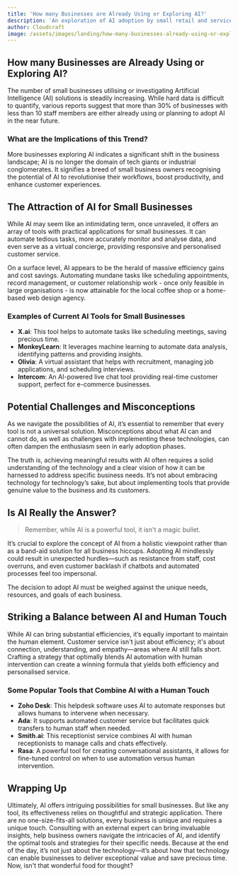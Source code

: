 ```yaml
---
title: 'How many Businesses are Already Using or Exploring AI?'
description: 'An exploration of AI adoption by small retail and service industry businesses, with potential benefits and pitfalls highlighted.'
author: Cloudcraft
image: /assets/images/landing/how-many-businesses-already-using-or-exploring-ai.jpg
---
```


## How many Businesses are Already Using or Exploring AI?

The number of small businesses utilising or investigating Artificial Intelligence (AI) solutions is steadily increasing. While hard data is difficult to quantify, various reports suggest that more than 30% of businesses with less than 10 staff members are either already using or planning to adopt AI in the near future.

### What are the Implications of this Trend?

More businesses exploring AI indicates a significant shift in the business landscape; AI is no longer the domain of tech giants or industrial conglomerates. It signifies a breed of small business owners recognising the potential of AI to revolutionise their workflows, boost productivity, and enhance customer experiences.

<ServicesBlurb />

## The Attraction of AI for Small Businesses

While AI may seem like an intimidating term, once unraveled, it offers an array of tools with practical applications for small businesses. It can automate tedious tasks, more accurately monitor and analyse data, and even serve as a virtual concierge, providing responsive and personalised customer service.

On a surface level, AI appears to be the herald of massive efficiency gains and cost savings. Automating mundane tasks like scheduling appointments, record management, or customer relationship work - once only feasible in large organisations - is now attainable for the local coffee shop or a home-based web design agency.

### Examples of Current AI Tools for Small Businesses

* **X.ai**: This tool helps to automate tasks like scheduling meetings, saving precious time.
* **MonkeyLearn**: It leverages machine learning to automate data analysis, identifying patterns and providing insights.
* **Olivia**: A virtual assistant that helps with recruitment, managing job applications, and scheduling interviews.
* **Intercom**: An AI-powered live chat tool providing real-time customer support, perfect for e-commerce businesses.

## Potential Challenges and Misconceptions

As we navigate the possibilities of AI, it’s essential to remember that every tool is not a universal solution. Misconceptions about what AI can and cannot do, as well as challenges with implementing these technologies, can often dampen the enthusiasm seen in early adoption phases.

The truth is, achieving meaningful results with AI often requires a solid understanding of the technology and a clear vision of how it can be harnessed to address specific business needs. It’s not about embracing technology for technology’s sake, but about implementing tools that provide genuine value to the business and its customers.

<GetStartedBlurb />

## Is AI Really the Answer?

<blockquote tip>Remember, while AI is a powerful tool, it isn't a magic bullet.</blockquote>

It’s crucial to explore the concept of AI from a holistic viewpoint rather than as a band-aid solution for all business hiccups. Adopting AI mindlessly could result in unexpected hurdles—such as resistance from staff, cost overruns, and even customer backlash if chatbots and automated processes feel too impersonal.

The decision to adopt AI must be weighed against the unique needs, resources, and goals of each business.

## Striking a Balance between AI and Human Touch

While AI can bring substantial efficiencies, it’s equally important to maintain the human element. Customer service isn't just about efficiency; it's about connection, understanding, and empathy—areas where AI still falls short. Crafting a strategy that optimally blends AI automation with human intervention can create a winning formula that yields both efficiency and personalised service.

### Some Popular Tools that Combine AI with a Human Touch

* **Zoho Desk**: This helpdesk software uses AI to automate responses but allows humans to intervene when necessary.
* **Ada**: It supports automated customer service but facilitates quick transfers to human staff when needed.
* **Smith.ai**: This receptionist service combines AI with human receptionists to manage calls and chats effectively.
* **Rasa**: A powerful tool for creating conversational assistants, it allows for fine-tuned control on when to use automation versus human intervention.

## Wrapping Up

Ultimately, AI offers intriguing possibilities for small businesses. But like any tool, its effectiveness relies on thoughtful and strategic application. There are no one-size-fits-all solutions, every business is unique and requires a unique touch. Consulting with an external expert can bring invaluable insights, help business owners navigate the intricacies of AI, and identify the optimal tools and strategies for their specific needs. Because at the end of the day, it’s not just about the technology—it’s about how that technology can enable businesses to deliver exceptional value and save precious time. Now, isn't that wonderful food for thought?